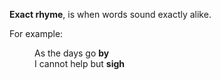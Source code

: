 {{Unreferenced|date=April 2007}}
'''Exact rhyme''', is when words sound exactly alike.

For example:

:As the days go '''by'''
:I cannot help but '''sigh'''
{{Uncategorized|date=April 2007}}